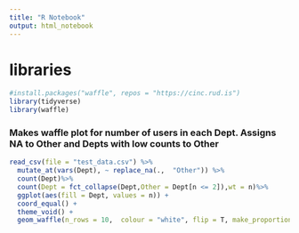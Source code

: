 ```yaml
---
title: "R Notebook"
output: html_notebook
---
```


# libraries
```r
#install.packages("waffle", repos = "https://cinc.rud.is")
library(tidyverse)
library(waffle)

```
### Makes waffle plot for number of users in each Dept. Assigns NA to Other and Depts with low counts to Other
```r
read_csv(file = "test_data.csv") %>%
  mutate_at(vars(Dept), ~ replace_na(.,  "Other")) %>%
  count(Dept)%>%
  count(Dept = fct_collapse(Dept,Other = Dept[n <= 2]),wt = n)%>%
  ggplot(aes(fill = Dept, values = n)) +
  coord_equal() +
  theme_void() +
  geom_waffle(n_rows = 10,  colour = "white", flip = T, make_proportional = F )
  
 
```
